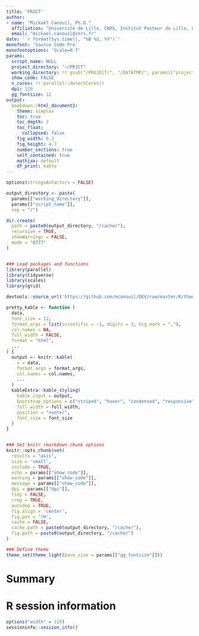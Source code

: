 ```yaml
---
title: 'PRJCT'
author: 
- name: "Mickaël Canouil, Ph.D."
  affiliation: "Université de Lille, CNRS, Institut Pasteur de Lille, UMR 8199 - EGID, F-59000, Lille, France."
  email: "mickael.canouil@cnrs.fr"
date: '`r format(Sys.time(), "%B %d, %Y")`'
monofont: 'Source Code Pro'
monofontoptions: 'Scale=0.7'
params:
  script_name: NULL
  project_directory: "~/PRJCT"
  working_directory: !r gsub("/PROJECT/", "/DATATMP/", params[["project_directory"]])
  show_code: FALSE
  n_cores: !r parallel::detectCores()
  dpi: 120
  gg_fontsize: 12
output:
  bookdown::html_document2:
    theme: simplex
    toc: true
    toc_depth: 2
    toc_float: 
      collapsed: false
    fig_width: 6.3
    fig_height: 4.7
    number_sections: true
    self_contained: true
    mathjax: default
    df_print: kable
---
```


```r
options(stringsAsFactors = FALSE)

output_directory <- paste(
  params[["working_directory"]], 
  params[["script_name"]], 
  sep = "/")

dir.create(
  path = paste0(output_directory, "/cache/"), 
  recursive = TRUE, 
  showWarnings = FALSE, 
  mode = "0777"
)


### Load packages and functions
library(parallel)
library(tidyverse)
library(scales)
library(grid)

devtools::source_url('https://github.com/mcanouil/DEV/raw/master/R/theme_black.R')

pretty_kable <- function (
  data, 
  font_size = 12, 
  format_args = list(scientific = -1, digits = 3, big.mark = ","), 
  col.names = NA,
  full_width = FALSE,
  format = "html",
  ...
) {
  output <- knitr::kable(
    x = data, 
    format.args = format_args, 
    col.names = col.names,
    ...
  )
  kableExtra::kable_styling(
    kable_input = output,
    bootstrap_options = c("striped", "hover", "condensed", "responsive"),
    full_width = full_width,
    position = "center",
    font_size = font_size
  )
}


### Set knitr rmarkdown chunk options
knitr::opts_chunk$set(
  results = "asis",
  size = 'small',
  include = TRUE,
  echo = params[["show_code"]],
  warning = params[["show_code"]],
  message = params[["show_code"]],
  dpi = params[["dpi"]],
  tidy = FALSE,
  crop = TRUE,
  autodep = TRUE,
  fig.align = 'center',
  fig.pos = '!H',
  cache = FALSE,
  cache.path = paste0(output_directory, "/cache/"),
  fig.path = paste0(output_directory, "/cache/")
)

### Define theme
theme_set(theme_light(base_size = params[["gg_fontsize"]]))
```

# Summary


# R session information

```r
options("width" = 110)
sessioninfo::session_info()
```

